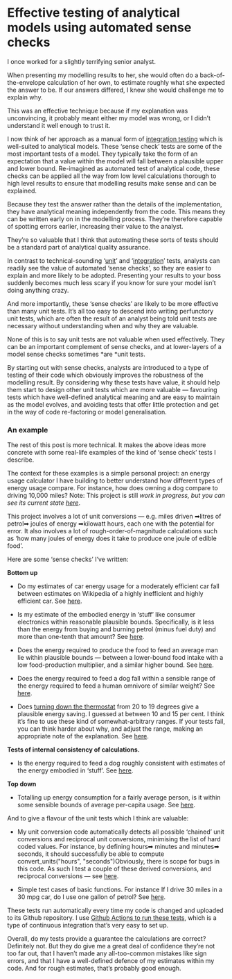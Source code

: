 
# Effective testing of analytical models using automated sense checks

I once worked for a slightly terrifying senior analyst.

When presenting my modelling results to her, she would often do a back-of-the-envelope calculation of her own, to estimate roughly what she expected the answer to be. If our answers differed, I knew she would challenge me to explain why.

This was an effective technique because if my explanation was unconvincing, it probably meant either my model was wrong, or I didn’t understand it well enough to trust it.

I now think of her approach as a manual form of [integration testing](https://en.wikipedia.org/wiki/Integration_testing) which is well-suited to analytical models. These ‘sense check’ tests are some of the most important tests of a model. They typically take the form of an expectation that a value within the model will fall between a plausible upper and lower bound. Re-imagined as automated test of analytical code, these checks can be applied all the way from low level calculations thorough to high level results to ensure that modelling results make sense and can be explained.

Because they test the answer rather than the details of the implementation, they have analytical meaning independently from the code. This means they can be written early on in the modelling process. They’re therefore capable of spotting errors earlier, increasing their value to the analyst.

They’re so valuable that I think that automating these sorts of tests should be a standard part of analytical quality assurance.

In contrast to technical-sounding ‘[unit](https://en.wikipedia.org/wiki/Unit_testing)’ and ‘[integration](https://en.wikipedia.org/wiki/Integration_testing)’ tests, analysts can readily see the value of automated ‘sense checks’, so they are easier to explain and more likely to be adopted. Presenting your results to your boss suddenly becomes much less scary if you know for sure your model isn’t doing anything crazy.

And more importantly, these ‘sense checks’ are likely to be more effective than many unit tests. It’s all too easy to descend into writing perfunctory unit tests, which are often the result of an analyst being told unit tests are necessary without understanding when and why they are valuable.

None of this is to say unit tests are not valuable when used effectively. They can be an important complement of sense checks, and at lower-layers of a model sense checks sometimes *are *unit tests.

By starting out with sense checks, analysts are introduced to a type of testing of their code which obviously improves the robustness of the modelling result. By considering why these tests have value, it should help them start to design other unit tests which are more valuable — favouring tests which have well-defined analytical meaning and are easy to maintain as the model evolves, and avoiding tests that offer little protection and get in the way of code re-factoring or model generalisation.

### An example

The rest of this post is more technical. It makes the above ideas more concrete with some real-life examples of the kind of ‘sense check’ tests I describe.

The context for these examples is a simple personal project: an energy usage calculator I have building to better understand how different types of energy usage compare. For instance, how does owning a dog compare to driving 10,000 miles? Note: This project is still *work in progress, but you can see its current state [here](https://observablehq.com/@robinl/energy-usage-calculator-for-everyday-activities)*.

This project involves a lot of unit conversions — e.g. miles driven ➡litres of petrol➡ joules of energy ➡kilowatt hours, each one with the potential for error. It also involves a lot of rough-order-of-magnitude calculations such as ‘how many joules of energy does it take to produce one joule of edible food’.

Here are some ‘sense checks’ I’ve written:

**Bottom up**

* Do my estimates of car energy usage for a moderately efficient car fall between estimates on Wikipedia of a highly inefficient and highly efficient car. See [here](https://github.com/RobinL/energy_usage/blob/242c73299027404a5f16527a8da74446ad254b53/test/driving-test.js#L12).

* Is my estimate of the embodied energy in ‘stuff’ like consumer electronics within reasonable plausible bounds. Specifically, is it less than the energy from buying and burning petrol (minus fuel duty) and more than one-tenth that amount? See [here](https://github.com/RobinL/energy_usage/blob/45ed98b330cf1bd41e45960ef4789ba5b782ae25/test/stuff-test.js#L13).

* Does the energy required to produce the food to feed an average man lie within plausible bounds — between a lower-bound food intake with a low food-production multiplier, and a similar higher bound. See [here](https://github.com/RobinL/energy_usage/blob/9032d19a5889e8eaebf927d6b2db7bc12a5d3c48/test/eating-test.js#L21).

* Does the energy required to feed a dog fall within a sensible range of the energy required to feed a human omnivore of similar weight? See [here](https://github.com/RobinL/energy_usage/blob/9032d19a5889e8eaebf927d6b2db7bc12a5d3c48/test/pets-test.js#L29).

* Does [turning down the thermostat](https://observablehq.com/@robinl/derive-effect-of-changing-thermometer-on-kwh-requirements) from 20 to 19 degrees give a plausible energy saving. I guessed at between 10 and 15 per cent. I think it’s fine to use these kind of somewhat-arbitrary ranges. If your tests fail, you can think harder about why, and adjust the range, making an appropriate note of the explanation. See [here](https://github.com/RobinL/energy_usage/blob/94a2a8505324bb903a41cbd1b492b4e80a756a79/test/heating-test.js#L9).

**Tests of internal consistency of calculations.**

* Is the energy required to feed a dog roughly consistent with estimates of the energy embodied in ‘stuff’. See [here](https://github.com/RobinL/energy_usage/blob/9032d19a5889e8eaebf927d6b2db7bc12a5d3c48/test/pets-test.js#L29).

**Top down**

* Totalling up energy consumption for a fairly average person, is it within some sensible bounds of average per-capita usage. See [here](https://github.com/RobinL/energy_usage/blob/master/test/overall-test.js).

And to give a flavour of the unit tests which I think are valuable:

* My unit conversion code automatically detects all possible ‘chained’ unit conversions and reciprocal unit conversions, minimising the list of hard coded values. For instance, by defining hours➡ minutes and minutes➡ seconds, it should successfully be able to compute convert_units("hours", "seconds")Obviously, there is scope for bugs in this code. As such I test a couple of these derived conversions, and reciprocal conversions — see [here](https://github.com/RobinL/energy_usage/blob/f8c52549040c8e4d84225a5c95aef419cbbc5509/test/constants-test.js#L10).

* Simple test cases of basic functions. For instance If I drive 30 miles in a 30 mpg car, do I use one gallon of petrol? See [here](https://github.com/RobinL/energy_usage/blob/f8c52549040c8e4d84225a5c95aef419cbbc5509/test/driving-test.js#L6).

These tests run automatically every time my code is changed and uploaded to its Github repository. I use [Github Actions to run these tests](https://github.com/RobinL/energy_usage/blob/242c73299027404a5f16527a8da74446ad254b53/.github/workflows/nodejs.yml), which is a type of continuous integration that’s very easy to set up.

Overall, do my tests provide a guarantee the calculations are correct? Definitely not. But they do give me a great deal of confidence they’re not too far out, that I haven’t made any all-too-common mistakes like sign errors, and that I have a well-defined defence of my estimates within my code. And for rough estimates, that’s probably good enough.
